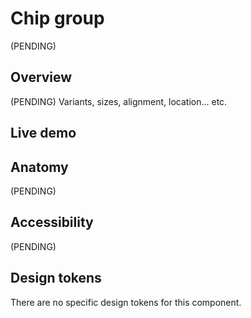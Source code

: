 


<Meta title="Components/ChipGroup" />

# Chip group

(PENDING)

## Overview

(PENDING) Variants, sizes, alignment, location... etc.

## Live demo

<LiveDemo
  story={Stories.Example}
  urlHtml="https://devoinc.github.io/genesys-styles"
  urlReact="https://devoinc.github.io/genesys-ui/?path=/docs/components-core-button-buttongroup--docs"
/>

## Anatomy

(PENDING)

## Accessibility

(PENDING)

## Design tokens

There are no specific design tokens for this component.
